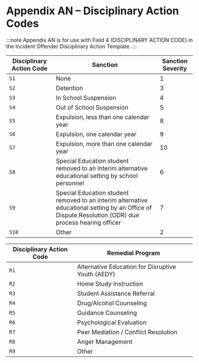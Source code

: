 # Appendix AN – Disciplinary Action Codes

:::note
Appendix AN is for use with Field 4 (DISCIPLINARY ACTION CODE) in the Incident Offender Disciplinary Action Template.
:::

| Disciplinary Action Code | Sanction                                                                                                                                             | Sanction Severity |
|--------------------------|------------------------------------------------------------------------------------------------------------------------------------------------------|-------------------|
| `S1`                       | None                                                                                                                                                 | 1                 |
| `S2`                       | Detention                                                                                                                                            | 3                 |
| `S3`                       | In School Suspension                                                                                                                                 | 4                 |
| `S4`                       | Out of School Suspension                                                                                                                             | 5                 |
| `S5`                       | Expulsion, less than one calendar year                                                                                                               | 8                 |
| `S6`                       | Expulsion, one calendar year                                                                                                                         | 9                 |
| `S7`                       | Expulsion, more than one calendar year                                                                                                               | 10                |
| `S8`                       | Special Education student removed to an interim alternative educational setting by school personnel                                                  | 6                 |
| `S9`                       | Special Education student removed to an interim alternative educational setting by an Office of Dispute Resolution (ODR) due process hearing officer | 7                 |
| `S10`                      | Other                                                                                                                                                | 2                 |

| Disciplinary Action Code | Remedial Program                                  |
|--------------------------|---------------------------------------------------|
| `R1`                       | Alternative Education for Disruptive Youth (AEDY) |
| `R2`                       | Home Study Instruction                            |
| `R3`                       | Student Assistance Referral                       |
| `R4`                       | Drug/Alcohol Counseling                           |
| `R5`                       | Guidance Counseling                               |
| `R6`                       | Psychological Evaluation                          |
| `R7`                       | Peer Mediation / Conflict Resolution              |
| `R8`                       | Anger Management                                  |
| `R9`                       | Other                                             |
